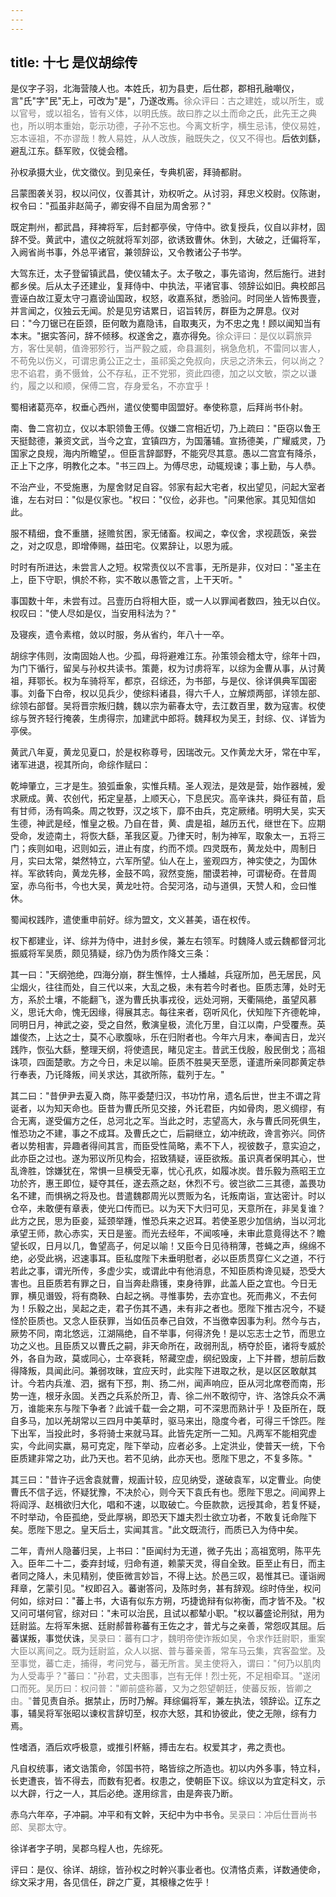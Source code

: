 ```yaml
---
---
---
```

title: 十七 是仪胡综传
---





是仪字子羽，北海营陵人也。本姓氏，初为县吏，后仕郡，郡相孔融嘲仪，言"氏"字"民"无上，可改为"是"，乃遂改焉。<font color=gray>徐众评曰：古之建姓，或以所生，或以官号，或以祖名，皆有义体，以明氏族。故曰胙之以土而命之氏，此先王之典也，所以明本重始，彰示功德，子孙不忘也。今离文析字，横生忌讳，使仪易姓，忘本诬祖，不亦谬哉！教人易姓，从人改族，融既失之，仪又不得也。</font>后依刘繇，避乱江东。繇军败，仪徙会稽。

孙权承摄大业，优文徵仪。到见亲任，专典机密，拜骑都尉。

吕蒙图袭关羽，权以问仪，仪善其计，劝权听之。从讨羽，拜忠义校尉。仪陈谢，权令曰："孤虽非赵简子，卿安得不自屈为周舍邪？"

既定荆州，都武昌，拜裨将军，后封都亭侯，守侍中。欲复授兵，仪自以非材，固辞不受。黄武中，遣仪之皖就将军刘邵，欲诱致曹休。休到，大破之，迁偏将军，入阙省尚书事，外总平诸官，兼领辞讼，又令教诸公子书学。

大驾东迁，太子登留镇武昌，使仪辅太子。太子敬之，事先谘询，然后施行。进封都乡侯。后从太子还建业，复拜侍中、中执法，平诸官事、领辞讼如旧。典校郎吕壹诬白故江夏太守刁嘉谤讪国政，权怒，收嘉系狱，悉验问。时同坐人皆怖畏壹，并言闻之，仪独云无闻。於是见穷诘累日，诏旨转厉，群臣为之屏息。仪对曰："今刀锯已在臣颈，臣何敢为嘉隐讳，自取夷灭，为不忠之鬼！顾以闻知当有本末。"据实答问，辞不倾移。权遂舍之，嘉亦得免。<font color=gray>徐众评曰：是仪以羁旅异方，客仕吴朝，值谗邪殄行，当严毅之威，命县漏刻，祸急危机，不雷同以害人，不苟免以伤义，可谓忠勇公正之士，虽祁奚之免叔向，庆忌之济朱云，何以尚之？忠不谄君，勇不慑耸，公不存私，正不党邪，资此四德，加之以文敏，崇之以谦约，履之以和顺，保傅二宫，存身爱名，不亦宜乎！</font>

蜀相诸葛亮卒，权垂心西州，遣仪使蜀申固盟好。奉使称意，后拜尚书仆射。

南、鲁二宫初立，仪以本职领鲁王傅。仪嫌二宫相近切，乃上疏曰："臣窃以鲁王天挺懿德，兼资文武，当今之宜，宜镇四方，为国藩辅。宣扬德美，广耀威灵，乃国家之良规，海内所瞻望，。但臣言辞鄙野，不能究尽其意。愚以二宫宜有降杀，正上下之序，明教化之本。"书三四上。为傅尽忠，动辄规谏；事上勤，与人恭。

不治产业，不受施惠，为屋舍财足自容。邻家有起大宅者，权出望见，问起大室者谁，左右对曰："似是仪家也。"权曰："仪俭，必非也。"问果他家。其见知信如此。

服不精细，食不重膳，拯赡贫困，家无储畜。权闻之，幸仪舍，求视蔬饭，亲尝之，对之叹息，即增俸赐，益田宅。仪累辞让，以恩为戚。

时时有所进达，未尝言人之短。权常责仪以不言事，无所是非，仪对曰："圣主在上，臣下守职，惧於不称，实不敢以愚管之言，上干天听。"

事国数十年，未尝有过。吕壹历白将相大臣，或一人以罪闻者数四，独无以白仪。权叹曰："使人尽如是仪，当安用科法为？"

及寝疾，遗令素棺，敛以时服，务从省约，年八十一卒。

胡综字伟则，汝南固始人也。少孤，母将避难江东。孙策领会稽太守，综年十四，为门下循行，留吴与孙权共读书。策薨，权为讨虏将军，以综为金曹从事，从讨黄祖，拜鄂长。权为车骑将军，都京，召综还，为书部，与是仪、徐详俱典军国密事。刘备下白帝，权以见兵少，使综料诸县，得六千人，立解烦两部，详领左部、综领右部督。吴将晋宗叛归魏，魏以宗为蕲春太守，去江数百里，数为寇害。权使综与贺齐轻行掩袭，生虏得宗，加建武中郎将。魏拜权为吴王，封综、仪、详皆为亭侯。

黄武八年夏，黄龙见夏口，於是权称尊号，因瑞改元。又作黄龙大牙，常在中军，诸军进退，视其所向，命综作赋曰：

乾坤肇立，三才是生。狼弧垂象，实惟兵精。圣人观法，是效是营，始作器械，爰求厥成。黄、农创代，拓定皇基，上顺天心，下息民灾。高辛诛共，舜征有苗，启有甘师，汤有鸣条。周之牧野，汉之垓下，靡不由兵，克定厥绪。明明大吴，实天生德，神武是经，惟皇之极。乃自在昔，黄、虞是祖，越历五代，继世在下。应期受命，发迹南土，将恢大繇，革我区夏。乃律天时，制为神军，取象太一，五将三门；疾则如电，迟则如云，进止有度，约而不烦。四灵既布，黄龙处中，周制日月，实曰太常，桀然特立，六军所望。仙人在上，鉴观四方，神实使之，为国休祥。军欲转向，黄龙先移，金鼓不鸣，寂然变施，闇谟若神，可谓秘奇。在昔周室，赤乌衔书，今也大吴，黄龙吐符。合契河洛，动与道俱，天赞人和，佥曰惟休。

蜀闻权践阼，遣使重申前好。综为盟文，文义甚美，语在权传。

权下都建业，详、综并为侍中，进封乡侯，兼左右领军。时魏降人或云魏都督河北振威将军吴质，颇见猜疑，综乃伪为质作降文三条：

其一曰："天纲弛绝，四海分崩，群生憔悴，士人播越，兵寇所加，邑无居民，风尘烟火，往往而处，自三代以来，大乱之极，未有若今时者也。臣质志薄，处时无方，系於土壤，不能翻飞，遂为曹氏执事戎役，远处河朔，天衢隔绝，虽望风慕义，思讬大命，愧无因缘，得展其志。每往来者，窃听风化，伏知陛下齐德乾坤，同明日月，神武之姿，受之自然，敷演皇极，流化万里，自江以南，户受覆焘。英雄俊杰，上达之士，莫不心歌腹咏，乐在归附者也。今年六月末，奉闻吉日，龙兴践阼，恢弘大繇，整理天纲，将使遗民，睹见定主。昔武王伐殷，殷民倒戈；高祖诛项，四面楚歌。方之今日，未足以喻。臣质不胜昊天至愿，谨遣所亲同郡黄定恭行奉表，乃讬降叛，间关求达，其欲所陈，载列于左。"

其二曰："昔伊尹去夏入商，陈平委楚归汉，书功竹帛，遗名后世，世主不谓之背诞者，以为知天命也。臣昔为曹氏所见交接，外讬君臣，内如骨肉，恩义绸缪，有合无离，遂受偏方之任，总河北之军。当此之时，志望高大，永与曹氏同死俱生，惟恐功之不建，事之不成耳。及曹氏之亡，后嗣继立，幼冲统政，谗言弥兴。同侪者以势相害，异趣者得间其言，而臣受性简略，素不下人，视彼数子，意实迫之，此亦臣之过也。遂为邪议所见构会，招致猜疑，诬臣欲叛。虽识真者保明其心，世乱谗胜，馀嫌犹在，常惧一旦横受无辜，忧心孔疚，如履冰炭。昔乐毅为燕昭王立功於齐，惠王即位，疑夺其任，遂去燕之赵，休烈不亏。彼岂欲二三其德，盖畏功名不建，而惧祸之将及也。昔遣魏郡周光以贾贩为名，讬叛南诣，宣达密计。时以仓卒，未敢便有章表，使光口传而已。以为天下大归可见，天意所在，非吴复谁？此方之民，思为臣妾，延颈举踵，惟恐兵来之迟耳。若使圣恩少加信纳，当以河北承望王师，款心赤实，天日是鉴。而光去经年，不闻咳唾，未审此意竟得达不？瞻望长叹，日月以几，鲁望高子，何足以喻！又臣今日见待稍薄，苍蝇之声，绵绵不绝，必受此祸，迟速事耳。臣私度陛下未垂明慰者，必以臣质贯穿仁义之道，不行若此之事，谓光所传，多虚少实，或谓此中有他消息，不知臣质构谗见疑，恐受大害也。且臣质若有罪之日，自当奔赴鼎镬，束身待罪，此盖人臣之宜也。今日无罪，横见谮毁，将有商鞅、白起之祸。寻惟事势，去亦宜也。死而弗义，不去何为！乐毅之出，吴起之走，君子伤其不遇，未有非之者也。愿陛下推古况今，不疑怪於臣质也。又念人臣获罪，当如伍员奉己自效，不当徼幸因事为利。然今与古，厥势不同，南北悠远，江湖隔绝，自不举事，何得济免！是以忘志士之节，而思立功之义也。且臣质又以曹氏之嗣，非天命所在，政弱刑乱，柄夺於臣，诸将专威於外，各自为政，莫或同心，士卒衰耗，帑藏空虚，纲纪毁废，上下并昬，想前后数得降叛，具闻此问。兼弱攻昧，宜应天时，此实陛下进取之秋，是以区区敢献其计。今若内兵淮、泗，据有下邳，荆、扬二州，闻声响应，臣从河北席卷而南，形势一连，根牙永固。关西之兵系於所卫，青、徐二州不敢彻守，许、洛馀兵众不满万，谁能来东与陛下争者？此诚千载一会之期，可不深思而熟计乎！及臣所在，既自多马，加以羌胡常以三四月中美草时，驱马来出，隐度今者，可得三千馀匹。陛下出军，当投此时，多将骑士来就马耳。此皆先定所一二知。凡两军不能相究虚实，今此间实羸，易可克定，陛下举动，应者必多。上定洪业，使普天一统，下令臣质建非常之功，此乃天也。若不见纳，此亦天也。愿陛下思之，不复多陈。"

其三曰："昔许子远舍袁就曹，规画计较，应见纳受，遂破袁军，以定曹业。向使曹氏不信子远，怀疑犹豫，不决於心，则今天下袁氏有也。愿陛下思之。间闻界上将阎浮、赵楫欲归大化，唱和不速，以取破亡。今臣款款，远授其命，若复怀疑，不时举动，令臣孤绝，受此厚祸，即恐天下雄夫烈士欲立功者，不敢复讬命陛下矣。愿陛下思之。皇天后土，实闻其言。"此文既流行，而质已入为侍中矣。

二年，青州人隐蕃归吴，上书曰："臣闻纣为无道，微子先出；高祖宽明，陈平先入。臣年二十二，委弃封域，归命有道，赖蒙天灵，得自全致。臣至止有日，而主者同之降人，未见精别，使臣微言妙旨，不得上达。於邑三叹，曷惟其已。谨诣阙拜章，乞蒙引见。"权即召入。蕃谢答问，及陈时务，甚有辞观。综时侍坐，权问何如，综对曰："蕃上书，大语有似东方朔，巧捷诡辩有似祢衡，而才皆不及。"权又问可堪何官，综对曰："未可以治民，且试以都辇小职。"权以蕃盛论刑狱，用为廷尉监。左将军朱据、廷尉郝普称蕃有王佐之才，普尤与之亲善，常怨叹其屈。后蕃谋叛，事觉伏诛，<font color=gray>吴录曰：蕃有口才，魏明帝使诈叛如吴，令求作廷尉职，重案大臣以离间之。既为廷尉监，众人以据、普与蕃亲善，常车马云集，宾客盈堂。及至事觉，蕃亡走，捕得，考问党与，蕃无所言。吴主使将入，谓曰："何乃以肌肉为人受毒乎？"蕃曰："孙君，丈夫图事，岂有无伴！烈士死，不足相牵耳。"遂闭口而死。吴历曰：权问普："卿前盛称蕃，又为之怨望朝廷，使蕃反叛，皆卿之由。"</font>普见责自杀。据禁止，历时乃解。拜综偏将军，兼左执法，领辞讼。辽东之事，辅吴将军张昭以谏权言辞切至，权亦大怒，其和协彼此，使之无隙，综有力焉。

性嗜酒，酒后欢呼极意，或推引杯觞，搏击左右。权爱其才，弗之责也。

凡自权统事，诸文诰策命，邻国书符，略皆综之所造也。初以内外多事，特立科，长吏遭丧，皆不得去，而数有犯者。权患之，使朝臣下议。综议以为宜定科文，示以大辟，行之一人，其后必绝。遂用综言，由是奔丧乃断。

赤乌六年卒，子冲嗣。冲平和有文幹，天纪中为中书令。<font color=gray>吴录曰：冲后仕晋尚书郎、吴郡太守。</font>

徐详者字子明，吴郡乌程人也，先综死。

评曰：是仪、徐详、胡综，皆孙权之时幹兴事业者也。仪清恪贞素，详数通使命，综文采才用，各见信任，辟之广夏，其榱椽之佐乎！